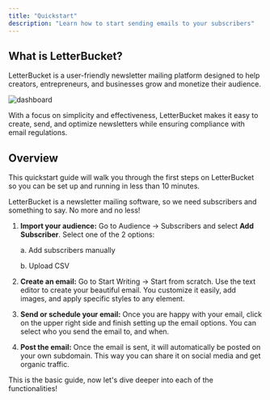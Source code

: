 ```yaml
---
title: "Quickstart"
description: "Learn how to start sending emails to your subscribers"
---
```


## What is LetterBucket?

LetterBucket is a user-friendly newsletter mailing platform designed to help creators, entrepreneurs, and businesses grow and monetize their audience.

<Frame>
  <img src="/images/home.png" alt="dashboard" className="mx-auto max-w-[600px] w-full h-auto" />
</Frame>

With a focus on simplicity and effectiveness, LetterBucket makes it easy to create, send, and optimize newsletters while ensuring compliance with email regulations.

## Overview

This quickstart guide will walk you through the first steps on LetterBucket so you can be set up and running in less than 10 minutes.

LetterBucket is a newsletter mailing software, so we need subscribers and something to say. No more and no less\!

1. **Import your audience:** Go to Audience -\> Subscribers and select **Add Subscriber**. Select one of the 2 options:

   a. Add subscribers manually

   b. Upload CSV
2. **Create an email:** Go to Start Writing -\> Start from scratch. Use the text editor to create your beautiful email. You customize it easily, add images, and apply specific styles to any element.
3. **Send or schedule your email:** Once you are happy with your email, click on the upper right side and finish setting up the email options. You can select who you send the email to, and when.
4. **Post the email:** Once the email is sent, it will automatically be posted on your own subdomain. This way you can share it on social media and get organic traffic.

This is the basic guide, now let's dive deeper into each of the functionalities\!